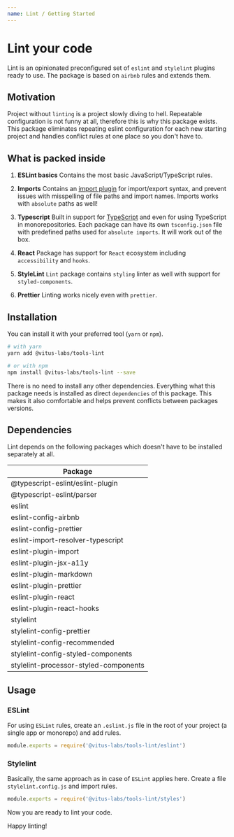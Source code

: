 ```yaml
---
name: Lint / Getting Started
---
```


# Lint your code

Lint is an opinionated preconfigured set of `eslint` and `stylelint` plugins
ready to use. The package is based on `airbnb` rules and extends them.

## Motivation

Project without `linting` is a project slowly diving to hell. Repeatable
configuration is not funny at all, therefore this is why this package exists.
This package eliminates repeating eslint configuration for each new starting
project and handles conflict rules at one place so you don't have to.

## What is packed inside

1. **ESLint basics**
   Contains the most basic JavaScript/TypeScript rules.

2. **Imports**
   Contains an [import plugin](https://github.com/benmosher/eslint-plugin-import)
   for import/export syntax, and prevent issues with misspelling of file paths
   and import names. Imports works with `absolute` paths as well!

3. **Typescript**
   Built in support for [TypeScript](https://www.typescriptlang.org/) and even
   for using TypeScript in monorepositories. Each package can have its own
   `tsconfig.json` file with predefined paths used for `absolute imports`.
   It will work out of the box.

4. **React**
   Package has support for `React` ecosystem including `accessibility` and `hooks`.

5. **StyleLint**
   `Lint` package contains `styling` linter as well with support for `styled-components`.

6. **Prettier**
   Linting works nicely even with `prettier`.

## Installation

You can install it with your preferred tool (`yarn` or `npm`).

```bash editor=false live=false
# with yarn
yarn add @vitus-labs/tools-lint

# or with npm
npm install @vitus-labs/tools-lint --save
```

There is no need to install any other dependencies. Everything what this package needs
is installed as direct `dependencies` of this package. This makes it also comfortable
and helps prevent conflicts between packages versions.

## Dependencies

Lint depends on the following packages which doesn't have to be installed
separately at all.

| Package                               |
| ------------------------------------- |
| @typescript-eslint/eslint-plugin      |
| @typescript-eslint/parser             |
| eslint                                |
| eslint-config-airbnb                  |
| eslint-config-prettier                |
| eslint-import-resolver-typescript     |
| eslint-plugin-import                  |
| eslint-plugin-jsx-a11y                |
| eslint-plugin-markdown                |
| eslint-plugin-prettier                |
| eslint-plugin-react                   |
| eslint-plugin-react-hooks             |
| stylelint                             |
| stylelint-config-prettier             |
| stylelint-config-recommended          |
| stylelint-config-styled-components    |
| stylelint-processor-styled-components |

## Usage

### ESLint

For using `ESLint` rules, create an `.eslint.js` file in the root of your
project (a single app or monorepo) and add rules.

```jsx editor=false live=false
module.exports = require('@vitus-labs/tools-lint/eslint')
```

### Stylelint

Basically, the same approach as in case of `ESLint` applies here.
Create a file `stylelint.config.js` and import rules.

```jsx editor=false live=false
module.exports = require('@vitus-labs/tools-lint/styles')
```

Now you are ready to lint your code.

Happy linting!
